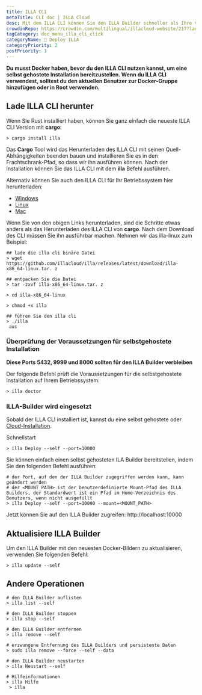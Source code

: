 ```yaml
---
title: ILLA CLI
metaTitle: CLI doc | ILLA Cloud
desc: Mit dem ILLA CLI können Sie den ILLA Builder schneller als Ihre Vorstellungskraft einsetzen.
crowdinRepo: https://crowdin.com/multilingual/illacloud-website/217?languages=de&filter=basic&value=0
tagCategory: doc_menu_illa_cli_click
categoryName: 👷 Deploy ILLA
categoryPriority: 2
postPriority: 1
---
```


**Du musst Docker haben, bevor du den ILLA CLI nutzen kannst, um eine selbst gehostete Installation bereitzustellen. Wenn du ILLA CLI verwendest, solltest du den aktuellen Benutzer zur Docker-Gruppe hinzufügen oder in Root verwenden.**

## Lade ILLA CLI herunter

Wenn Sie Rust installiert haben, können Sie ganz einfach die neueste ILLA CLI Version mit **cargo**:

```
> cargo install illa
```

Das **Cargo** Tool wird das Herunterladen des ILLA CLI mit seinen Quell-Abhängigkeiten beenden bauen und installieren Sie es in den Frachtschrank-Pfad, so dass wir ihn ausführen können.
Nach der Installation können Sie das ILLA CLI mit dem **illa** Befehl ausführen.

Alternativ können Sie auch den ILLA CLI für Ihr Betriebssystem hier herunterladen:

-   [Windows](https://github.com/illacloud/illa/releases/latest/download/illa-x86_64-win.zip)
-   [Linux](https://github.com/illacloud/illa/releases/latest/download/illa-x86_64-linux.tar.gz)
-   [Mac](https://github.com/illacloud/illa/releases/latest/download/illa-x86_64-macos.tar.gz)

Wenn Sie von den obigen Links herunterladen, sind die Schritte etwas anders als das Herunterladen des ILLA CLI von **cargo**. Nach dem Download des CLI müssen Sie ihn ausführbar machen. Nehmen wir das illa-linux zum Beispiel:

```
## lade die illa cli binäre Datei
> wget https://github.com/illacloud/illa/releases/latest/download/illa-x86_64-linux.tar. z

## entpacken Sie die Datei
> tar -zxvf illa-x86_64-linux.tar. z

> cd illa-x86_64-linux

> chmod +x illa

## führen Sie den illa cli
> ./illa
 aus
```

### Überprüfung der Voraussetzungen für selbstgehostete Installation

**Diese Ports 5432, 9999 und 8000 sollten für den ILLA Builder verbleiben**

Der folgende Befehl prüft die Voraussetzungen für die selbstgehostete Installation auf Ihrem Betriebssystem:

```
> illa doctor
```

### ILLA-Builder wird eingesetzt

Sobald der ILLA CLI installiert ist, kannst du eine selbst gehostete oder [Cloud-Installation](https://cloud.illacloud.com/).

Schnellstart

```
> illa Deploy --self --port=10000
```

Sie können einfach einen selbst gehosteten ILA Builder bereitstellen, indem Sie den folgenden Befehl ausführen:

```
# der Port, auf den der ILLA Builder zugegriffen werden kann, kann geändert werden
# der <MOUNT_PATH> ist der benutzerdefinierte Mount-Pfad des ILLA Builders, der Standardwert ist ein Pfad im Home-Verzeichnis des Benutzers, wenn nicht ausgefüllt
> illa Deploy --self --port=10000 --mount=<MOUNT_PATH>
```

Jetzt können Sie auf den ILLA Builder zugreifen: http://localhost:10000

## Aktualisiere ILLA Builder

Um den ILLA Builder mit den neuesten Docker-Bildern zu aktualisieren, verwenden Sie folgenden Befehl:

```
> illa update --self
```

## Andere Operationen

```
# den ILLA Builder auflisten
> illa list --self

# den ILLA Builder stoppen
> illa stop --self

# den ILLA Builder entfernen
> illa remove --self

# erzwungene Entfernung des ILLA Builders und persistente Daten
> sudo illa remove --force --self --data

# den ILLA Builder neustarten
> illa Neustart --self

# Hilfeinformationen
> illa Hilfe 
 > illa
```

